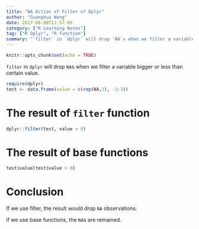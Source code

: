 ```yaml
---
title: "NA Action of Filter of Dplyr"
author: "Guanghua Wang"
date: 2017-06-08T11:57:00
category: ["R Learning Notes"]
tag: ["R Dplyr", "R function"]
summary: "`filter` in `dplyr` will drop `NA`s when we filter a variable bigger or less than certain value."
---
```


```r
knitr::opts_chunk$set(echo = TRUE)
```

`filter` in `dplyr` will drop `NA`s when we filter a variable bigger or less than certain value.

```r
require(dplyr)
test <- data.frame(value = c(rep(NA,3), -3:3))
```

# The result of `filter` function
```r
dplyr::filter(test, value > 0)
```

# The result of base functions
```r
test$value[test$value > 0]
```

# Conclusion

If we use filter, the result would drop `NA` observations.

if we use base functions, the `NA`s are remained.